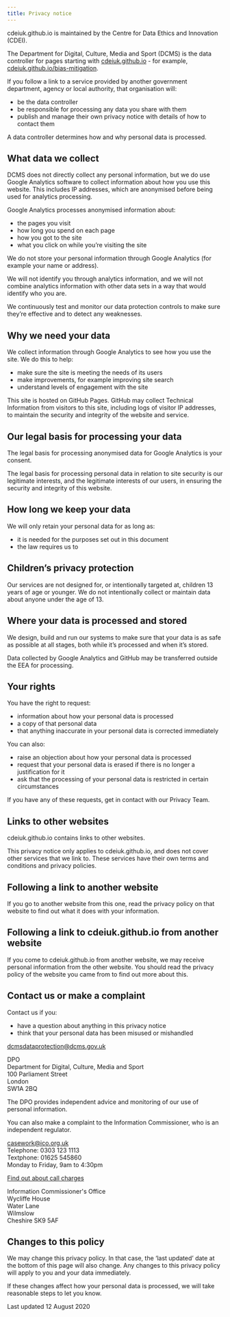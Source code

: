 ```yaml
---
title: Privacy notice
---
```



<CookieBanner />

cdeiuk.github.io is maintained by the Centre for Data Ethics and Innovation (CDEI).

The Department for Digital, Culture, Media and Sport (DCMS) is the data controller for pages starting with [cdeiuk.github.io][cdeiuk-gh-pages] - for example, [cdeiuk.github.io/bias-mitigation][bias-mitigation].

If you follow a link to a service provided by another government department, agency or local authority, that organisation will:

- be the data controller
- be responsible for processing any data you share with them
- publish and manage their own privacy notice with details of how to contact them

A data controller determines how and why personal data is processed.

## What data we collect

DCMS does not directly collect any personal information, but we do use Google Analytics software to collect information about how you use this website. This includes IP addresses, which are anonymised before being used for analytics processing.

Google Analytics processes anonymised information about:

- the pages you visit
- how long you spend on each page
- how you got to the site
- what you click on while you’re visiting the site

We do not store your personal information through Google Analytics (for example your name or address).

We will not identify you through analytics information, and we will not combine analytics information with other data sets in a way that would identify who you are.

We continuously test and monitor our data protection controls to make sure they’re effective and to detect any weaknesses.

## Why we need your data

We collect information through Google Analytics to see how you use the site. We do this to help:

- make sure the site is meeting the needs of its users
- make improvements, for example improving site search
- understand levels of engagement with the site

This site is hosted on GitHub Pages. GitHub may collect Technical Information from visitors to this site, including logs of visitor IP addresses, to maintain the security and integrity of the website and
service.

## Our legal basis for processing your data

The legal basis for processing anonymised data for Google Analytics is your consent.

The legal basis for processing personal data in relation to site security is our legitimate interests, and the legitimate interests of our users, in ensuring the security and integrity of this website.

## How long we keep your data

We will only retain your personal data for as long as:

- it is needed for the purposes set out in this document
- the law requires us to

## Children’s privacy protection

Our services are not designed for, or intentionally targeted at, children 13 years of age or younger. We do not intentionally collect or maintain data about anyone under the age of 13.

## Where your data is processed and stored

We design, build and run our systems to make sure that your data is as safe as possible at all stages, both while it’s processed and when it’s stored.

Data collected by Google Analytics and GitHub may be transferred outside the EEA for processing.

## Your rights

You have the right to request:

- information about how your personal data is processed
- a copy of that personal data
- that anything inaccurate in your personal data is corrected immediately

You can also:

- raise an objection about how your personal data is processed
- request that your personal data is erased if there is no longer a justification for it
- ask that the processing of your personal data is restricted in certain circumstances

If you have any of these requests, get in contact with our Privacy Team.

## Links to other websites

cdeiuk.github.io contains links to other websites.

This privacy notice only applies to cdeiuk.github.io, and does not cover other services that we link to. These services have their own terms and conditions and privacy policies.

## Following a link to another website

If you go to another website from this one, read the privacy policy on that website to find out what it does with your information.

## Following a link to cdeiuk.github.io from another website

If you come to cdeiuk.github.io from another website, we may receive personal information from the other website. You should read the privacy policy of the website you came from to find out more about this.

## Contact us or make a complaint

Contact us if you:

- have a question about anything in this privacy notice
- think that your personal data has been misused or mishandled

[dcmsdataprotection@dcms.gov.uk][mail-to-dcms-dpo]<br/>

DPO<br />
Department for Digital, Culture, Media and Sport<br />
100 Parliament Street<br />
London<br />
SW1A 2BQ

The DPO provides independent advice and monitoring of our use of personal information.

You can also make a complaint to the Information Commissioner, who is an independent regulator.

[casework@ico.org.uk][mail-to-ico]<br/>
Telephone: 0303 123 1113<br />
Textphone: 01625 545860<br />
Monday to Friday, 9am to 4:30pm

[Find out about call charges][call-charges]

Information Commissioner's Office<br />
Wycliffe House<br />
Water Lane<br />
Wilmslow<br />
Cheshire SK9 5AF

## Changes to this policy

We may change this privacy policy. In that case, the ‘last updated’ date at the bottom of this page will also change. Any changes to this privacy policy will apply to you and your data immediately.

If these changes affect how your personal data is processed, we will take reasonable steps to let you know.

Last updated 12 August 2020

[cdeiuk-gh-pages]: https://cdeiuk.github.io/
[bias-mitigation]: https://cdeiuk.github.io/bias-mitigation
[call-charges]: https://gov.uk/call-charges
[mail-to-ico]: mailto:casework@ico.org.uk
[mail-to-dcms-dpo]: mailto:dcmsdataprotection@dcms.gov.uk
